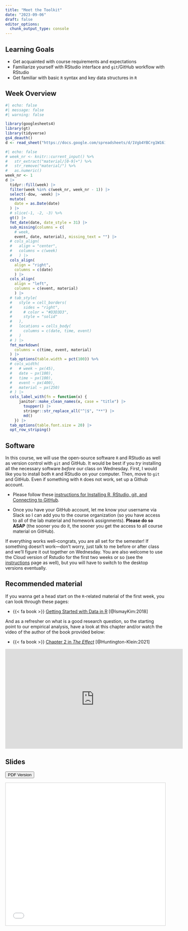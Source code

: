 ```yaml
---
title: "Meet the Toolkit"
date: "2023-09-06"
draft: false
editor_options: 
  chunk_output_type: console
---
```


## Learning Goals

-   Get acquainted with course requirements and expectations
-   Familiarize yourself with RStudio interface and `git`/GitHub workflow with RStudio
-   Get familiar with basic `R` syntax and key data structures in `R`

## Week Overview

```r
#| echo: false
#| message: false
#| warning: false

library(googlesheets4)
library(gt)
library(tidyverse)
gs4_deauth()
d <- read_sheet("https://docs.google.com/spreadsheets/d/1Vgb4YBCrg1W161ZKqXB8Go_BeXKtrwSZhxJXpGwmvbw/edit?usp=sharing")
```

```r
#| echo: false
# week_nr <- knitr::current_input() %>% 
#   str_extract("material/[0-9]+") %>%
#   str_remove("material/") %>%
#   as.numeric()
week_nr <- 1
d |>
  tidyr::fill(week) |>
  filter(week %in% c(week_nr, week_nr - 1)) |>
  select(-dow, -week) |>
  mutate(
    date = as.Date(date)
  ) |>
  # slice(-1, -2, -3) %>%
  gt() |>
  fmt_date(date, date_style = 31) |>
  sub_missing(columns = c(
    # week, 
    event, date, material), missing_text = "") |>
  # cols_align(
  #   align = "center",
  #   columns = c(week)
  #   ) |>
  cols_align(
    align = "right",
    columns = c(date)
    ) |>
  cols_align(
    align = "left",
    columns = c(event, material)
    ) |>
  # tab_style(
  #   style = cell_borders(
  #     sides = "right",
  #     # color = "#D3D3D3",
  #     style = "solid"
  #   ),
  #   locations = cells_body(
  #     columns = c(date, time, event)
  #   )
  # ) |>
  fmt_markdown(
    columns = c(time, event, material)
  ) |>
  tab_options(table.width = pct(100)) %>%
  # cols_width(
  #   # week ~ px(45),
  #   date ~ px(100),
  #   time ~ px(100),
  #   event ~ px(400),
  #   material ~ px(250)
  # ) |>
  cols_label_with(fn = function(x) {
      janitor::make_clean_names(x, case = "title") |>
        toupper() |>
        stringr::str_replace_all("^|$", "**") |>
        md()
    }) |>
  tab_options(table.font.size = 20) |>
  opt_row_striping()
```


<!-- ### Organisation -->

<!-- -   {{< fa scroll >}} [Syllabus](/syllabus.html): Make sure to get yourself acquainted with the formalities by reading the syllabus for the class. -->

<!-- -   {{< fa question >}} [Welcome Survey](https://viktoriiasemenova.typeform.com/c/c6lhg7Od): It would be great if you answered a couple of questions to help me get to know you a bit better. -->

<!-- -   {{< fa fa-slack >}} Join Slack: Make sure you also join our Slack workspace. Check the welcome email for the invitation link. -->

## Software

In this course, we will use the open-source software `R` and RStudio as well as version control with `git` and GitHub. It would be best if you *try* installing all the necessary software *before* our class on Wednesday. First, I would like you to install both `R` and RStudio on your computer. Then, move to `git` and GitHub. Even if something with `R` does not work, set up a Github account. 

-   Please follow these [instructions for Installing R, RStudio, git, and Connecting to GitHub](/resource/install.html).

-   Once you have your GitHub account, let me know your username via Slack so I can add you to the course organization (so you have access to all of the lab material and homework assignments). **Please do so ASAP** (the sooner you do it, the sooner you get the access to all course material on GitHub).  

If everything works well--congrats, you are all set for the semester! If something doesn't work---don't worry, just talk to me before or after class and we'll figure it out together on Wednesday. You are also welcome to use the Cloud version of Rstudio for the first two weeks or so (see the [instructions](/resource/install.html) page as well), but you will have to switch to the desktop versions eventually.

## Recommended material

If you wanna get a head start on the `R`-related material of the first week, you can look through these pages:

-   {{< fa book >}} [Getting Started with Data in R](https://moderndive.com/1-getting-started.html) [@IsmayKim:2018]

And as a refresher on what is a good research question, so the starting point to our empirical analysis, have a look at this chapter and/or watch the video of the author of the book provided below:

-   {{< fa book >}} [Chapter 2 in *The Effect*](https://theeffectbook.net/ch-ResearchQuestions.html) [@Huntington-Klein:2021]

<iframe width="560" height="315" src="https://www.youtube.com/embed/ZPuEFjJ2us8" title="YouTube video player" frameborder="0" allow="accelerometer; autoplay; clipboard-write; encrypted-media; gyroscope; picture-in-picture; web-share" allowfullscreen>

</iframe>

## Slides

[<button class="btn"><i class="fa fa-download"></i> PDF Version</button>](../slides/01-slides.pdf)

<iframe src="../slides/01-slides.html" frameborder="0" marginwidth="0" marginheight="0" scrolling="no"style="border:1px solid #CCC; border-width:1px; margin-bottom:5px; max-width: 100%;" allowfullscreen width="800" height="450">
